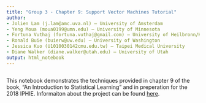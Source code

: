 ```yaml
---
title: "Group 3 - Chapter 9: Support Vector Machines Tutorial"
author: 
- Jolien Lam (j.lam@amc.uva.nl) – University of Amsterdam
- Yeng Moua (moua0199@umn.edu) – University of Minnesota
- Fortuna Vuthaj (fortuna.vuthaj@gmail.com) – University of Heilbronn/Heidelberg
- Ronald Buie (buierw@uw.edu) – University of Washington
- Jessica Kuo (U1010030142cmu.edu.tw) – Taipei Medical University
- Diane Walker (diane.walker@utah.edu) – University of Utah
output: html_notebook
---
```


```r

```

This notebook demonstrates the techniques provided in chapter 9 of the book, "An Introduction to Statistical Learning" and in preperation for the 2018 IPHIE. Informaiton about the project can be found [here](https://iphie2018.wordpress.com/academic-program/).


